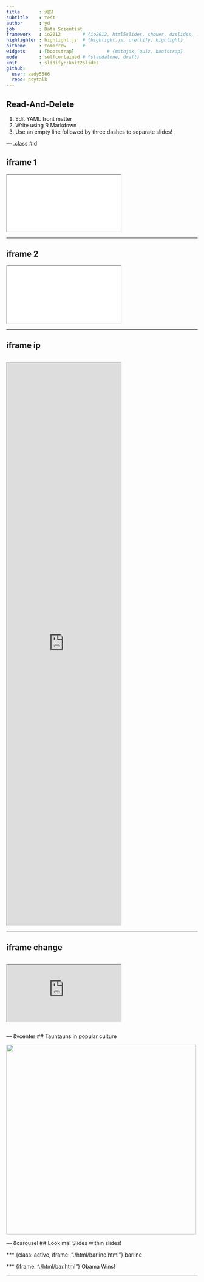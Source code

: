 ```yaml
---
title       : 測試
subtitle    : test
author      : yd
job         : Data Scientist
framework   : io2012        # {io2012, html5slides, shower, dzslides, ...}
highlighter : highlight.js  # {highlight.js, prettify, highlight}
hitheme     : tomorrow      # 
widgets     : [bootstrap]            # {mathjax, quiz, bootstrap}
mode        : selfcontained # {standalone, draft}
knit        : slidify::knit2slides
github: 
  user: aady5566
  repo: psytalk
---
```


## Read-And-Delete

1. Edit YAML front matter
2. Write using R Markdown
3. Use an empty line followed by three dashes to separate slides!

--- .class #id 

## iframe 1
<div class="iframe-rwd">
  <iframe src="./html/bar.html"></iframe>    
</div>

---

## iframe 2
<div class="iframe-rwd">
  <iframe src="./html/barline.html"></iframe>    
</div>

---

## iframe ip
<div style="height:1500px;overflow:scroll" class="iframe-rwd">
  <iframe src="https://aady5566.github.io/" height=1500px></iframe>  
</div>

---

## iframe change
<div style="overflow:scroll">
  <iframe src="https://aady5566.github.io/timeline/"></iframe>  
</div>

--- &vcenter
## Tauntauns in popular culture


<img src="https://raw.githubusercontent.com/aady5566/aady5566.github.io/master/pic/korea/train.jpg" height="500px" width="500px">


--- &carousel
## Look ma! Slides within slides!

*** {class: active, iframe: "./html/barline.html"}
barline

*** {iframe: "./html/bar.html"}
Obama Wins! 

---
